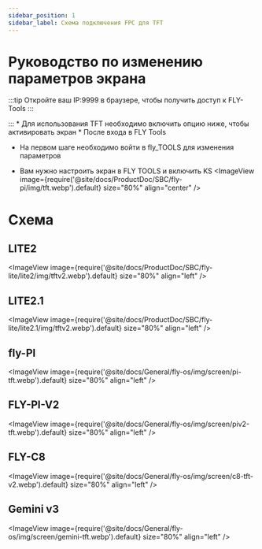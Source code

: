 ```yaml
---
sidebar_position: 1
sidebar_label: Схема подключения FPC для TFT
---
```



# Руководство по изменению параметров экрана
:::tip
Откройте ваш IP:9999 в браузере, чтобы получить доступ к FLY-Tools
:::

:::
    * Для использования TFT необходимо включить опцию ниже, чтобы активировать экран
    * После входа в FLY Tools
* На первом шаге необходимо войти в fly_TOOLS для изменения параметров

* Вам нужно настроить экран в FLY TOOLS и включить KS
<ImageView image={require('@site/docs/ProductDoc/SBC/fly-pi/img/tft.webp').default} size="80%" align="center" />

# Схема
## LITE2
<ImageView image={require('@site/docs/ProductDoc/SBC/fly-lite/lite2/img/tftv2.webp').default} size="80%" align="left" />

## LITE2.1
<ImageView image={require('@site/docs/ProductDoc/SBC/fly-lite/lite2.1/img/tftv2.webp').default} size="80%" align="left" />

## fly-PI
<ImageView image={require('@site/docs/General/fly-os/img/screen/pi-tft.webp').default} size="80%" align="left" />

## FLY-PI-V2
<ImageView image={require('@site/docs/General/fly-os/img/screen/piv2-tft.webp').default} size="80%" align="left" />

## FLY-C8
<ImageView image={require('@site/docs/General/fly-os/img/screen/c8-tft-v2.webp').default} size="80%" align="left" />

## Gemini v3
<ImageView image={require('@site/docs/General/fly-os/img/screen/gemini-tft.webp').default} size="80%" align="left" />